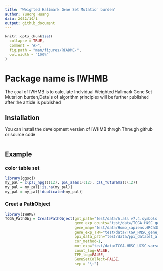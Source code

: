 ```yaml
---
title: "Weighted Hallmark Gene Set Mutation burden"
author: YuHong Huang
data: 2022/10/1
output: github_document
---
```


<!-- README.md is generated from README.Rmd. Please edit that file -->

```r
knitr::opts_chunk$set(
  collapse = TRUE,
  comment = "#>",
  fig.path = "man/figures/README-",
  out.width = "100%"
)
```

# Package name is IWHMB

The goal of IWHMB is to calculate Individual Weighted Hallmark Gene Set Mutation burden,Details of algorithm principles will be further published after the article is published

## Installation

You can install the development version of IWHMB thrugh Through github or source code
```r

```




## Example

### color table set

```r
library(ggsci)
my_pal = c(pal_npg()(12), pal_aaas()(12), pal_futurama()(12))
my_pal = my_pal[!is.na(my_pal)]
my_pal = my_pal[!duplicated(my_pal)]
```


### Creat a PathObject
```r
library(IWHMB)
TCGA_PathObj = CreatePathObject(gmt_path="test/data/h.all.v7.4.symbols.gmt",
                                gene_exp_counts='test/data/TCGA_HNSC_gene_exp_count.csv',
                                gene_map='test/data/Homo_sapiens.GRCh38.99.chr.gtf',
                                gene_exp_TPM="test/data/TCGA_HNSC_gene_exp_TPM_tumor.csv",
                                ppi_data_path="test/data/ppi_dataset_all.txt",
                                cor_method=1,
                                mut_exp="test/data/TCGA-HNSC_UCSC.varscan2_snv.tsv.gz",
                                count_log=FALSE,
                                TPM_log=FALSE,
                                GeneSetCollect=FALSE,
                                sep = "\t")
```


